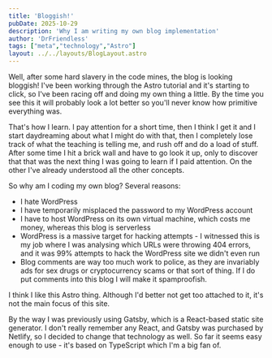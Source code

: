 ```yaml
---
title: 'Bloggish!'
pubDate: 2025-10-29
description: 'Why I am writing my own blog implementation'
author: 'DrFriendless'
tags: ["meta","technology","Astro"]
layout: ../../layouts/BlogLayout.astro
---
```

Well, after some hard slavery in the code mines, the blog is looking bloggish!
I've been working through the Astro tutorial and it's starting to click, so I've been racing off and doing my own thing a little.
By the time you see this it will probably look a lot better so you'll never know how primitive everything was.

That's how I learn.
I pay attention for a short time, then I think I get it and I start daydreaming about what I might do with that, then I completely lose track of
what the teaching is telling me, and rush off and do a load of stuff.
After some time I hit a brick wall and have to go look it up, only to discover that that was the next thing I was going to learn if I paid attention.
On the other I've already understood all the other concepts.

So why am I coding my own blog?
Several reasons:
* I hate WordPress
* I have temporarily misplaced the password to my WordPress account
* I have to host WordPress on its own virtual machine, which costs me money, whereas this blog is serverless
* WordPress is a massive target for hacking attempts - I witnessed this is my job where I was analysing which URLs were throwing 404 errors, and it was 99% attempts to hack the WordPress site we didn't even run
* Blog comments are way too much work to police, as they are invariably ads for sex drugs or cryptocurrency scams or that sort of thing.
If I do put comments into this blog I will make it spamproofish.

I think I like this Astro thing.
Although I'd better not get too attached to it, it's not the main focus of this site.

By the way I was previously using Gatsby, which is a React-based static site generator.
I don't really remember any React, and Gatsby was purchased by Netlify, so I decided to change that technology as well.
So far it seems easy enough to use - it's based on TypeScript which I'm a big fan of.